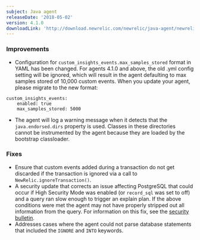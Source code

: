 ```yaml
---
subject: Java agent
releaseDate: '2018-05-02'
version: 4.1.0
downloadLink: 'http://download.newrelic.com/newrelic/java-agent/newrelic-agent/4.1.0/'
---
```


### Improvements

* Configuration for `custom_insights_events.max_samples_stored` format in YAML has been changed. For agents 4.1.0 and above, the old .yml config setting will be ignored, which will result in the agent defaulting to max samples stored of 10,000 custom events. When you update your agent, please migrate to the new format:

```
custom_insights_events:
    enabled: true
    max_samples_stored: 5000
```

* The agent will log a warning message when it detects that the `java.endorsed.dirs` property is used. Classes in these directories cannot be instrumented by the agent because they are loaded by the bootstrap classloader.

### Fixes

* Ensure that custom events added during a transaction do not get discarded if the transaction is ignored via a call to `NewRelic.ignoreTransaction()`.
* A security update that corrects an issue affecting PostgreSQL that could occur if High Security Mode was enabled (or `record_sql` was set to off) and a query ran slow enough to trigger an explain plan. If the above conditions were met the agent may not have properly stripped out all information from the query. For information on this fix, see the [security bulletin](https://docs.newrelic.com/docs/using-new-relic/new-relic-security/security-bulletins/security-bulletin-nr18-09).
* Addresses cases where the agent could not parse database statements that included the `IGNORE` and `INTO` keywords.
